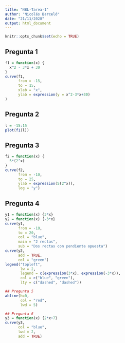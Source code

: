 ```yaml
---
title: "NBL-Tarea-1"
author: "Nicolás Barceló"
date: "21/11/2020"
output: html_document
---
```




```r
knitr::opts_chunk$set(echo = TRUE)
```

## Pregunta 1
```r
f1 = function(x) {
  x^2 - 3*x + 30
}
curve(f1,
      from = -15,
      to = 15,
      xlab = "x",
      ylab = expression(y = x^2-3*x+30)
)
```
## Pregunta 2
```r
l = -15:15
plot(f1(l))
```

## Pregunta 3
```r
f2 = function(x) {
  5*(2^x)
}
curve(f2,
      from = -10,
      to = 25,
      ylab = expression(5(2^x)),
      log = "y")

```

## Pregunta 4
```r
y1 = function(x) {3*x}
y2 = function(x) {-3*x}
curve(y1,
      from = -10,
      to = 20,
      col = "blue",
      main = "2 rectas",
      sub = "Dos rectas con pendiente opuesta")
curve(y2,
      add = TRUE,
      col = "green")
legend("topleft",
       lw = 2,
       legend = c(expression(3*x), expression(-3*x)),
       col = c("blue", "green"),
       lty = c("dashed", "dashed"))

## Pregunta 5
abline(h=0,
       col = "red",
       lwd = 5)

## Pregunta 6
y3 = function(x) {2*x+7}
curve(y3,
      col = "blue",
      lwd = 2,
      add = TRUE)

```


